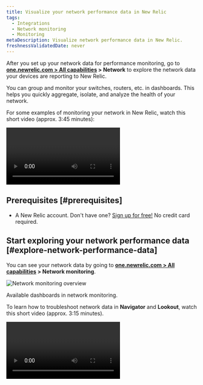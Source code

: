```yaml
---
title: Visualize your network performance data in New Relic
tags:
  - Integrations
  - Network monitoring
  - Monitoring
metaDescription: Visualize network performance data in New Relic.
freshnessValidatedDate: never
---
```



After you set up your network data for performance monitoring, go to <DoNotTranslate>**[one.newrelic.com > All capabilities](https://one.newrelic.com/all-capabilities) > Network**</DoNotTranslate> to explore the network data your devices are reporting to New Relic.

You can group and monitor your switches, routers, etc. in dashboards. This helps you quickly aggregate, isolate, and analyze the health of your network.

For some examples of monitoring your network in New Relic, watch this short video (approx. 3:45 minutes):

<Video
  id="rnxfPSR_ZCo"
  type="youtube"
/>

## Prerequisites [#prerequisites]

* A New Relic account. Don't have one? [Sign up for free!](https://newrelic.com/signup) No credit card required.

## Start exploring your network performance data [#explore-network-performance-data]

You can see your network data by going to <DoNotTranslate>**[one.newrelic.com > All capabilities](https://one.newrelic.com/all-capabilities) > Network monitoring**</DoNotTranslate>.

<img
  title="Network monitoring overview"
  alt="Network monitoring overview"
  src={networkDevicePerformance}
/>

<figcaption>
  Available dashboards in network monitoring.
</figcaption>

To learn how to troubleshoot network data in <DoNotTranslate>**Navigator**</DoNotTranslate> and <DoNotTranslate>**Lookout**</DoNotTranslate>, watch this short video (approx. 3:15 minutes).

<Video
  id="qkakBi0Lc9Y"
  type="youtube"
/>
